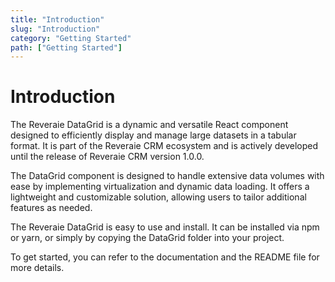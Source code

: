 ```yaml
---
title: "Introduction"
slug: "Introduction"
category: "Getting Started"
path: ["Getting Started"]
---
```

# Introduction

The Reveraie DataGrid is a dynamic and versatile React component designed to efficiently display and manage large datasets in a tabular format. It is part of the Reveraie CRM ecosystem and is actively developed until the release of Reveraie CRM version 1.0.0.

The DataGrid component is designed to handle extensive data volumes with ease by implementing virtualization and dynamic data loading. It offers a lightweight and customizable solution, allowing users to tailor additional features as needed.

The Reveraie DataGrid is easy to use and install. It can be installed via npm or yarn, or simply by copying the DataGrid folder into your project.

To get started, you can refer to the documentation and the README file for more details.

